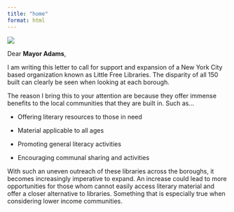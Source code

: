 ```yaml
---
title: "home"
format: html
---
```


![](https://www.nevinslibrary.org/wp-content/uploads/2019/08/bookmark1_small.jpg)

Dear **Mayor Adams**,

I am writing this letter to call for support and expansion of a New York City based organization known as Little Free Libraries. The disparity of all 150 built can clearly be seen when looking at each borough.

The reason I bring this to your attention are because they offer immense benefits to the local communities that they are built in. Such as...

-   Offering literary resources to those in need

-   Material applicable to all ages

-   Promoting general literacy activities

-   Encouraging communal sharing and activities

With such an uneven outreach of these libraries across the boroughs, it becomes increasingly imperative to expand. An increase could lead to more opportunities for those whom cannot easily access literary material and offer a closer alternative to libraries. Something that is especially true when considering lower income communities.
